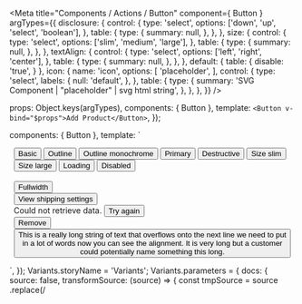 

<Meta
  title="Components / Actions / Button"
  component={ Button }
  argTypes={{
    disclosure: {
      control: {
        type: 'select',
        options: ['down', 'up', 'select', 'boolean'],
      },
      table: {
        type: {
          summary: null,
        },
      },
    },
    size: {
      control: {
        type: 'select',
        options: ['slim', 'medium', 'large'],
      },
      table: {
        type: {
          summary: null,
        },
      },
    },
    textAlign: {
      control: {
        type: 'select',
        options: ['left', 'right', 'center'],
      },
      table: {
        type: {
          summary: null,
        },
      },
    },
    default: {
      table: {
        disable: 'true',
      }
    },
    icon: {
      name: 'icon',
      options: [
        'placeholder',
      ],
      control: {
        type: 'select',
        labels: {
          null: 'default',
        },
      },
      table: {
        type: {
          summary: 'SVG Component | "placeholder" | svg html string',
        },
      },
    },
  }}
/>

  props: Object.keys(argTypes),
  components: { Button },
  template: `<Button v-bind="$props">Add Product</Button>`,
});

  components: { Button },
  template: ` <div style="margin: 0 auto; width: 97%">
  <Button>Basic</Button>
  <Button :outline="true">Outline</Button>
  <span data-style="{color: '#bf0711'}" style="color: #bf0711;">
    <Button :monochrome="true" :outline="true">Outline monochrome</Button>
  </span>
  <Button :primary="true">Primary</Button>
  <Button :destructive="true">Destructive</Button>
  <Button size="slim">Size slim</Button>
  <Button size="large">Size large</Button>
  <Button :loading="true">Loading</Button>
  <Button :disabled="true">Disabled</Button>
  <br/>
  <br/>
  <Button :fullWidth="true">Fullwidth</Button>
  <br/>
  <Button :plain="true">View shipping settings</Button>
  <br/>
  <span>
    Could not retrieve data. <Button :plain="true" :monochrome="true"> Try again </Button>
  </span>
  <br/>
  <Button :plain="true" :destructive="true">Remove</Button>
  <Button :plain="true" textAlign="left">
    This is a really long string of text that overflows onto the next line we need
    to put in a lot of words now you can see the alignment. It is very long but a
    customer could potentially name something this long.
  </Button>
  </div>`,
});
Variants.storyName = 'Variants';
Variants.parameters = {
  docs: {
    source: false,
    transformSource: (source) => {
      const tmpSource = source
        .replace(/<template>\s*/, '')
        .replace(/\s*<\/template>/, '')
        .replace(/<div.*>\s*/, '')
        .replace(/\s*<\/div>/, '')
        .replace(/<br\s*\/>\s*/g, '')
        .replace(/data-style/, ':style')
        .replace(/>\s*</gi, '>\n<') // line breaks
      return tmpSource;
    },
  },
}

  components: { Button },
  data() {
    return {
      expanded: false,
    };
  },
  computed: {
    disclosure() {
      return this.expanded ? 'up' : 'down';
    },
    disclosureText() {
      return this.expanded ? 'Show less' : 'Show more';
    },
  },
  template: `<div>
    <Button
      :plain="true"
      :disclosure="disclosure"
      v-on:click="expanded = !expanded"
      on-click="expanded = !expanded"
    >
      {{disclosureText}}
    </Button>
    <br/>
    <br/>
    <div :style="{width: '200px'}" data-style="{width: '200px'}">
      <Button
        :fullWidth="true"
        textAlign="left"
        :disclosure="disclosure"
        v-on:click="expanded = !expanded"
        on-click="expanded = !expanded"
      >
        {{disclosureText}}
      </Button>
    </div>
    <br/>
    <Button disclosure="select">Disclosure select</Button>
  </div>`,
});
Disclosure.storyName = 'Disclosure';
Disclosure.parameters = {
  docs: {
    source: false,
    transformSource: (source) => {
      const tmpSource = source
        .replace(/<template>/, '')
        .replace(/<\/template>/, '')
        .replace(/disclosure="down"/g, ':disclosure="disclosure"')
        .replace(/Show more/g, '{{disclosureText}}')
        .replace(/on-click/g, 'v-on:click')
        .replace(/data-style/g, ':style')
        .replace(/<br\s*\/>\s*/g, '')
      const fullSource = dedent`
        data() {
          return {
            expanded: false,
          };
        },\n
        computed: {
          disclosure() {
            return this.expanded ? 'up' : 'down';
          },
          buttonText() {
            return this.expanded ? 'Show less' : 'Show more';
          },
        },
        ${tmpSource}
      `;
      return fullSource;
    },
  },
}

  components: { Button },
  data() {
    return {
      connectedDisclosure: {
        accessibilityLabel: 'Other save actions',
        actions: [
          { content: 'Save as draft' },
        ],
      }
    };
  },
  template: ` <div >
    <Button :connectedDisclosure="connectedDisclosure" :primary="true"> Save </Button>
  </div>`,
});
SplitButton.storyName = 'Split Button';
SplitButton.parameters = {
  docs: {
    source: false,
    transformSource: (source) => {
      const tmpSource = source
        .replace(/<template>/, '')
        .replace(/<\/template>/, '');
      return tmpSource;
    },
  },
}

# Button

Buttons are used primarily for actions, such as “Add”, “Close”, “Cancel”, or “Save”. Plain buttons, which look similar to links, are used for less important or less commonly used actions, such as “view shipping settings”.

For navigational actions that appear within or directly following a sentence, use the [link component.](/docs/components-navigation-link--link)

<font color="#FF7900">Use component with camel case for prevent conflict with <b>button</b> element in html.</font>
<br/><br/>

### Button Variants

<Canvas style={{ backgroundColor: '#f6f6f7' }}>
  <Story story={Variants} height="280px" />
</Canvas>

### Disclosure Button

<Canvas style={{ backgroundColor: '#f6f6f7' }}>
  <Story story={Disclosure} height="140px" />
</Canvas>

### Split Button

<Canvas style={{ backgroundColor: '#f6f6f7' }}>
  <Story
    story={SplitButton}
    height="120px"
    inline={false}
  />
</Canvas>

### Example
<Canvas style={{ backgroundColor: '#f6f6f7' }}>
  <Story name="Button" height="40px">
    {Template.bind({})}
  </Story>
</Canvas>

<ArgsTable story="Button" />
